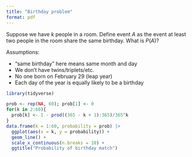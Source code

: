 ```yaml
---
title: "Birthday problem"
format: pdf
---
```


\vspace{-2cm}

Suppose we have $k$ people in a room. Define event $A$ as the event at least two people in the room share the same birthday. What is $P(A)$?

Assumptions:

-   "same birthday" here means same month and day
-   We don't have twins/triplets/etc.
-   No one born on February 29 (leap year)
-   Each day of the year is equally likely to be a birthday

\clearpage

```r
library(tidyverse)

prob <- rep(NA, 60); prob[1] <- 0
for(k in 2:60){
  prob[k] <- 1 - prod((365 - k + 1):365)/365^k
}
data.frame(k = 1:60, probability = prob) |>
  ggplot(aes(x = k, y = probability)) + 
  geom_line() +
  scale_x_continuous(n.breaks = 10) +
  ggtitle("Probability of birthday match")
```
